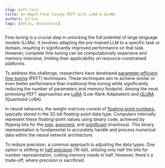 ```yaml
---
slug: peft-lora
title: In-depth Fine Tuning PEFT with LoRA & QLoRA
authors: Sirius
tags: [hello, docusaurus]
---
```


Fine-tuning is a crucial step in unlocking the full potential of large language models (LLMs). It involves adapting the pre-trained LLM to a specific task or domain, resulting in significantly improved performance on that task. However, complete fine-tuning can be computationally expensive and memory-intensive, limiting their applicability on resource-constrained platforms.

To address this challenge, researchers have developed [parameter-efficient fine-tuning](https://huggingface.co/docs/peft/index) (PEFT) techniques. These techniques aim to achieve similar or even better performance than traditional fine-tuning while significantly reducing the number of parameters and memory footprint. Among the most promising PEFT approaches are [LoRA](https://huggingface.co/docs/peft/conceptual_guides/lora) (Low-Rank Adaptation) and [QLoRA](https://huggingface.co/blog/4bit-transformers-bitsandbytes) (Quantized LoRA).

In neural networks, the weight matrices consist of [floating-point numbers](https://en.wikipedia.org/wiki/Floating-point_arithmetic), typically stored in the 32-bit floating-point data type. Computers internally represent these floating-point values using binary code, achieved by flipping bits for the [sign](https://en.wikipedia.org/wiki/Integer_(computer_science)), [exponent](https://en.wikipedia.org/wiki/Exponentiation), and [significant](https://en.wikipedia.org/wiki/Significand) (mantissa). This binary representation is fundamental to accurately handle and process numerical data within the neural network architecture.

To reduce precision, a common approach is adjusting the data types. One option is shifting to [half precision](https://en.wikipedia.org/wiki/Half-precision_floating-point_format) (16-bit), utilizing only half the bits for number representation, cutting memory needs in half. However, there's a trade-off, where precision is sacrificed.

